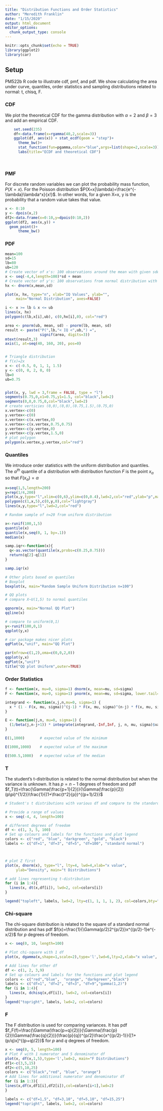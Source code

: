 ```yaml
---
title: "Distribution Functions and Order Statistics"
author: "Meredith Franklin"
date: "1/15/2020"
output: html_document
editor_options: 
  chunk_output_type: console
---
```


```r
knitr::opts_chunk$set(echo = TRUE)
library(ggplot2)
library(car)
```

## Setup {.tabset}

PM522b R code to illustrate cdf, pmf, and pdf. We show calculating the area under curve, quantiles, order statistics and sampling distributions related to normal: t, chisq, F.

### CDF
We plot the theoretical CDF for the gamma distribution with $\alpha=2$ and $\beta=3$ and add an empirical CDF.
```r
    set.seed(235)
    df<-data.frame(x=rgamma(40,2,scale=3))
    ggplot(df, aes(x)) + stat_ecdf(geom = "step")+
      theme_bw()+
      stat_function(fun=pgamma,color="blue",args=list(shape=2,scale=3))+
      labs(title="ECDF and theoretical CDF")
   
    
```

### PMF
For discrete random variables we can plot the probability mass function, $P(X=x)$. For the Poisson distribution $P(X=x|\lambda)=\frac{e^{-\lambda}\lambda^x}{x!}$. In other words, for a given X=x, y is the probability that a random value takes that value.

```r
x <- 0:10
y <- dpois(x,2)
df2<-data.frame(x=0:10,y=dpois(0:10,2))
ggplot(df2, aes(x,y)) + 
  geom_point()+
      theme_bw()
```

### PDF

```r
mean=100
sd=15
lb=80
ub=120
# Create vector of x's: 100 observations around the mean with given sdev
x <- seq(-4,4,length=100)*sd + mean
# Create vector of y's: 100 observations from normal distribution with given mean and sdev
hx <- dnorm(x,mean,sd)

plot(x, hx, type="n", xlab="IQ Values", ylab="",
     main="Normal Distribution", axes=FALSE)

i <- x >= lb & x <= ub
lines(x, hx)
polygon(c(lb,x[i],ub), c(0,hx[i],0), col="red") 

area <- pnorm(ub, mean, sd) - pnorm(lb, mean, sd)
result <- paste("P(",lb,"< IQ <",ub,") =",
                signif(area, digits=3))
mtext(result,3)
axis(1, at=seq(40, 160, 20), pos=0)


# Triangle distribution
# f(x)=2x
x <- c(-0.5, 0, 1, 1, 1.5)
y <- c(0, 0, 2, 0, 0)
lb=0
ub=0.75


plot(x, y, lwd = 3,frame = FALSE, type = "l")
segments(0.75,0,x1=0.75,y1=1.5, col="black",lwd=2)
segments(0,0,0.75,0,col="black",lwd=2)
# create verticies (0,0),(0,0),(0.75,1.5),(0.75,0)
x.vertex<-c(0)
y.vertex<-c(0)
x.vertex<-c(x.vertex,0)
x.vertex<-c(x.vertex,0.75,0.75)
y.vertex<-c(y.vertex,0)
y.vertex<-c(y.vertex,1.5,0)
# plot polygon
polygon(x.vertex,y.vertex,col="red")

```

### Quantiles

We introduce order statistics with the uniform distribution and quantiles.
The $\alpha^{th}$ quantile of a distribution with distribution function $F$ is the point $x_\alpha$ so that $F(x_\alpha) = \alpha$

```r
x=seq(1,5,length=200)
y=rep(1/4,200)
plot(x,y,type="l",xlim=c(0,6),ylim=c(0,0.4),lwd=2,col="red",ylab="p",main="Unif(1,5)")
polygon(c(1,x,5),c(0,y,0),col="lightgray")
lines(x,y,type="l",lwd=2,col="red")

# Random sample of n=20 from uniform distribution

x<-runif(100,1,5)
quantile(x)
quantile(x,seq(0, 1, by=.1))
median(x)

samp.iqr<-function(x){
  q<-as.vector(quantile(x,probs=c(0.25,0.75)))
  return(q[2]-q[1])
}

samp.iqr(x)

# Other plots based on quantiles
# Boxplot
boxplot(x, main="Random Sample Uniform Distribution n=100")

# QQ plots
# compare X~U(1,5) to normal quantiles

qqnorm(x, main="Normal QQ Plot")
qqline(x)

# compare to uniform(0,1)
y<-runif(100,0,1)
qqplot(y,x)

# car package makes nicer plots
qqPlot(x,"unif", main="QQ Plot")

par(mfrow=c(1,2),oma=c(0,0,2,0))
qqplot(y,x)
qqPlot(x,"unif")
title("QQ plot Uniform",outer=TRUE)
```

### Order Statistics

```r
f <- function(x, mu=0, sigma=1) dnorm(x, mean=mu, sd=sigma)
F <- function(x, mu=0, sigma=1) pnorm(x, mean=mu, sd=sigma, lower.tail=FALSE)

integrand <- function(x,j,n,mu=0, sigma=1) {
  x * (1 - F(x, mu, sigma))^(j-1) * F(x, mu, sigma)^(n-j) * f(x, mu, sigma)
}

E <- function(j,n, mu=0, sigma=1) {
  (1/beta(j,n-j+1)) * integrate(integrand,-Inf,Inf, j, n, mu, sigma)$value
}

E(1,1000)       # expected value of the minimum

E(1000,1000)    # expected value of the maximum

E(500.5,1000)   # expected value of the median

```


### T
The student's t-distribution is related to the normal distribution but when the variance is unknown. It has $p=n-1$ degrees of freedom and pdf $f_T(t)=\frac{\Gamma(\frac{p+1}{2})}{\Gamma(\frac{p}{2})(p\pi)^{1/2}}\frac{1}{(1+\frac{t^2}{p})^{(p+1)/2}}$

```r

# Student's t distributions with various df and compare to the standard normal distribution

# Provide a range of values
x <- seq(-4, 4, length=100)

# different degrees of freedom
df <- c(1, 3, 5, 100)
# Set up colours and labels for the functions and plot legend
colors <- c("red", "blue", "darkgreen", "gold", "black")
labels <- c("df=1", "df=3", "df=5", "df=100", "standard normal")



# plot Z first
plot(x, dnorm(x), type="l", lty=4, lwd=4,xlab="x value",
     ylab="Density", main="t Distributions")

# add lines representing t-distribution
for (i in 1:4){
  lines(x, dt(x,df[i]), lwd=2, col=colors[i])
}

legend("topleft", labels, lwd=2, lty=c(1, 1, 1, 1, 2), col=colors,bty="n")

```

### Chi-square 
The chi-square distribution is related to the square of a standard normal distribution and has pdf $f(x)=\frac{1}{\Gamma(p/2)2^{p/2}}x^{(p/2)-1}e^{-x/2}$ for $p$ degrees of freedom.

```r
x <- seq(0, 10, length=100)

# Plot chi-square with 1 df
plot(x, dgamma(x,shape=1,scale=2),type='l',lwd=6,lty=2,xlab="x value", ylab="Density", main="Chi-Square Distributions")

# Add lines for other df
df <- c(1, 2, 3,9)
# Set up colours and labels for the functions and plot legend
colors <- c("red","blue",  "orange", "darkgreen","black")
labels <- c("df=1", "df=2", "df=3", "df=9","gamma(1,2)")
for (i in 1:4){
  lines(x, dchisq(x,df[i]), lwd=2, col=colors[i])
}
legend("topright", labels, lwd=2, col=colors)
```

### F

The F distribution is used for comparing variances. It has pdf $f_F(f)=\frac{\Gamma(\frac{p+q}{2})}{\Gamma(\frac{p}{2})\Gamma(\frac{q}{2})}(\frac{p}{q})^{p/2}\frac{x^{(p/2)-1}}{[1+(p/q)x]^{(p+q)/2}}$ for $p$ and $q$ degrees of freedom.

```r

x <- seq(0, 5, length=100)
# Plot F with 1 numerator and 5 denominator df
plot(x, df(x,1,5),type='l',lwd=2, main="F Distributions")
df1<-c(3,5,15)
df2<-c(5,10,25)
colors <- c("black","red", "blue", "orange")
# Add lines for additional numerator and denominator df
for (i in 1:3){
lines(x,df(x,df1[i],df2[i]),col=colors[i+1],lwd=2)
}

labels <- c("df=1,5", "df=3,10", "df=5,10", "df=15,25")
legend("topright", labels, lwd=2, col=colors)
```

